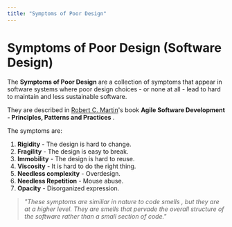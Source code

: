 ```yaml
---
title: "Symptoms of Poor Design"
---
```



# Symptoms of Poor Design (Software Design)

The **Symptoms of Poor Design** are a collection of symptoms that appear in software systems where poor design choices - or none at all -
lead to hard to maintain and less sustainable software.

They are described in [Robert C. Martin](https://en.wikipedia.org/wiki/Robert_C._Martin)'s book  **Agile Software Development - Principles, Patterns and Practices** <BibRef name="ASD" pp="85"/>.

The symptoms are:

 1. **Rigidity** - The design is hard to change.
 2. **Fragility** - The design is easy to break.
 3. **Immobility** - The design is hard to reuse.
 4. **Viscosity** - It is hard to do the right thing.
 5. **Needless complexity** - Overdesign.
 6. **Needless Repetition** - Mouse abuse.
 7. **Opacity** - Disorganized expression.


> _"These symptoms are similiar in nature to code smells <BibRef name="REF" pp="75-88" />, but they are at a higher level. They are smells that pervade the overall structure of the software rather than a small section of code."_ <BibRef name="ASD" pp="85" />